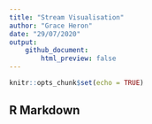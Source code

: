 ```yaml
---
title: "Stream Visualisation"
author: "Grace Heron"
date: "29/07/2020"
output: 
    github_document:
        html_preview: false
---
```


```r
knitr::opts_chunk$set(echo = TRUE)
```

## R Markdown


